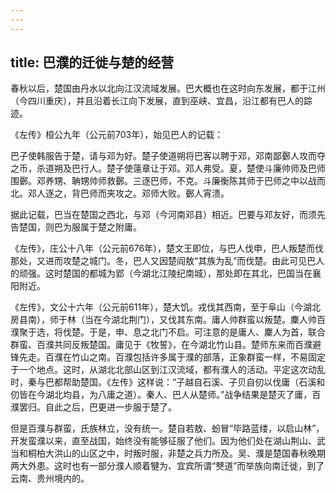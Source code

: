 ```yaml
---
---
---
```

title: 巴濮的迁徙与楚的经营
---



春秋以后，楚国由丹水以北向江汉流域发展。巴大概也在这时向东发展，都于江州（今四川重庆），并且沿着长江向下发展，直到巫峡、宜昌，沿江都有巴人的踪迹。

《左传》桓公九年（公元前703年），始见巴人的记载：

巴子使韩服告于楚，请与邓为好。楚子使道朔将巴客以聘于邓，邓南鄙鄾人攻而夺之币，杀道朔及巴行人。楚子使薳章让于邓。邓人弗受。夏，楚使斗廉帅师及巴师围鄾。邓养甥、聃甥帅师救鄾。三逐巴师，不克。斗廉衡陈其师于巴师之中以战而北。邓人逐之，背巴师而夹攻之。邓师大败。鄾人宵溃。

据此记载，巴当在楚国之西北，与邓（今河南邓县）相近。巴要与邓友好，而须先告楚国，则巴为服属于楚之附庸。

《左传》，庄公十八年（公元前676年），楚文王即位，与巴人伐申，巴人叛楚而伐那处，又进而攻楚之城门。冬，巴人又因楚阎敖“其族为乱”而伐楚。由此可见巴人的顽强。这时楚国的都城为郢（今湖北江陵纪南城），那处即在其北，巴国当在襄阳附近。

《左传》，文公十六年（公元前611年），楚大饥。戎伐其西南，至于阜山（今湖北房县南），师于林（当在今湖北荆门），又伐其东南。庸人帅群蛮以叛楚。麇人帅百濮聚于选，将伐楚。于是，申、息之北门不启。可注意的是庸人、麇人为首，联合群蛮、百濮共同反叛楚国。庸见于《牧誓》，在今湖北竹山县。楚师东来而百濮避锋先走。百濮在竹山之南。百濮包括许多属于濮的部落，正象群蛮一样，不易固定于一个地点。这时，从湖北北部山区到江汉流域，都有濮人的活动。平定这次动乱时，秦与巴都帮助楚国。《左传》这样说：“子越自石溪、子贝自仞以伐庸（石溪和仞皆在今湖北均县，为八庸之道）。秦人、巴人从楚师。”战争结果是楚灭了庸，百濮罢归。自此之后，巴更进一步服于楚了。

但是百濮与群蛮，氏族林立，没有统一。楚自若敖、蚡冒“毕路蓝缕，以启山林”，开发蛮濮以来，直至战国，始终没有能够征服了他们。因为他们处在湖山荆山、武当和桐柏大洪山的山区之中，时叛时服，非楚之兵力所及。吴、濮是楚国春秋晚期两大外患。这时也有一部分濮人顺着犍为、宜宾所谓“僰道”而举族向南迁徙，到了云南、贵州境内的。